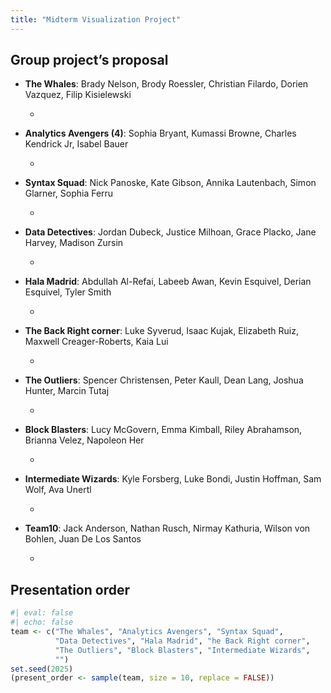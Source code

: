 ```yaml
---
title: "Midterm Visualization Project"
---
```


## Group project's proposal

-   [**The Whales**]{.blue}: Brady Nelson, Brody Roessler, Christian Filardo, Dorien Vazquez, Filip Kisielewski

    -   

-   [**Analytics Avengers (4)**]{.blue}: Sophia Bryant, Kumassi Browne, Charles Kendrick Jr, Isabel Bauer

    -   

-   [**Syntax Squad**]{.blue}: Nick Panoske, Kate Gibson, Annika Lautenbach, Simon Glarner, Sophia Ferru

    -   

-   [**Data Detectives**]{.blue}: Jordan Dubeck, Justice Milhoan, Grace Placko, Jane Harvey, Madison Zursin

    -   

-   [**Hala Madrid**]{.blue}: Abdullah Al-Refai, Labeeb Awan, Kevin Esquivel, Derian Esquivel, Tyler Smith

    -   

-   [**The Back Right corner**]{.blue}: Luke Syverud, Isaac Kujak, Elizabeth Ruiz, Maxwell Creager-Roberts, Kaia Lui

    -   

-   [**The Outliers**]{.blue}: Spencer Christensen, Peter Kaull, Dean Lang, Joshua Hunter, Marcin Tutaj

    -   

-   [**Block Blasters**]{.blue}: Lucy McGovern, Emma Kimball, Riley Abrahamson, Brianna Velez, Napoleon Her

    -   

-   [**Intermediate Wizards**]{.blue}: Kyle Forsberg, Luke Bondi, Justin Hoffman, Sam Wolf, Ava Unertl

    -   

-   **Team10**: Jack Anderson, Nathan Rusch, Nirmay Kathuria, Wilson von Bohlen, Juan De Los Santos

    -   

## Presentation order

```r
#| eval: false
#| echo: false
team <- c("The Whales", "Analytics Avengers", "Syntax Squad", 
          "Data Detectives", "Hala Madrid", "he Back Right corner",
          "The Outliers", "Block Blasters", "Intermediate Wizards",
          "")
set.seed(2025)
(present_order <- sample(team, size = 10, replace = FALSE))
```
